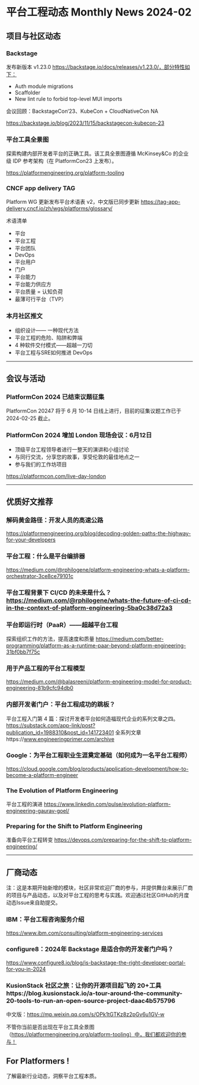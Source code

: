 # 平台工程动态 Monthly News 2024-02

## 项目与社区动态 

### Backstage 
发布新版本 v1.23.0 https://backstage.io/docs/releases/v1.23.0/，部分特性如下：
- Auth module migrations
- Scaffolder
- New lint rule to forbid top-level MUI imports

会议回顾：BackstageCon‘23、KubeCon + CloudNativeCon NA

https://backstage.io/blog/2023/11/15/backstagecon-kubecon-23


### 平台工具全景图
探索构建内部开发者平台的正确工具。该工具全景图遵循 McKinsey&Co 的企业级 IDP 参考架构（在 PlatformCon23 上发布）。

https://platformengineering.org/platform-tooling 


### CNCF app delivery TAG 

Platform WG 更新发布平台术语表 v2，中文版已同步更新
https://tag-app-delivery.cncf.io/zh/wgs/platforms/glossary/

术语清单
- 平台
- 平台工程
- 平台团队
- DevOps
- 平台用户
- 门户
- 平台能力
- 平台能力供应方
- 平台质量
= 认知负荷
- 最薄可行平台（TVP）


### 本月社区推文

- 组织设计—— 一种现代方法
- 平台工程的危险、陷阱和弊端
- 4 种软件交付模式——超越一刀切
- 平台工程与SRE如何推进 DevOps


----

## 会议与活动

### PlatformCon 2024 已结束议题征集
PlatformCon 20247 将于 6 月 10-14 日线上进行，目前的征集议题工作已于 2024-02-25 截止。

### PlatformCon 2024 增加 London 现场会议：6月12日

- 顶级平台工程领导者进行一整天的演讲和小组讨论
- 与同行交流，分享您的故事，享受伦敦的最佳地点之一
- 参与我们的工作坊项目 

https://platformcon.com/live-day-london


----

## 优质好文推荐

### 解码黄金路径：开发人员的高速公路
https://platformengineering.org/blog/decoding-golden-paths-the-highway-for-your-developers

### 平台工程：什么是平台编排器
https://medium.com/@rphilogene/platform-engineering-whats-a-platform-orchestrator-3ce8ce79101c

### 平台工程背景下 CI/CD 的未来是什么？https://medium.com/@rphilogene/whats-the-future-of-ci-cd-in-the-context-of-platform-engineering-5ba0c38d72a3

### 平台即运行时（PaaR）——超越平台工程
探索组织工作的方法，提高速度和质量
https://medium.com/better-programming/platform-as-a-runtime-paar-beyond-platform-engineering-31bf0bb7f75c

### 用于产品工程的平台工程模型
https://medium.com/@balasreeni/platform-engineering-model-for-product-engineering-81b9cfc94db0

### 内部开发者门户：平台工程成功的跳板？
平台工程入门第 4 篇：探讨开发者平台如何造福现代企业的系列文章之四。
https://substack.com/app-link/post?publication_id=1988310&post_id=141723401 
全系列文章https://www.engineeringprimer.com/archive 

### Google：为平台工程职业生涯奠定基础（如何成为一名平台工程师）
https://cloud.google.com/blog/products/application-development/how-to-become-a-platform-engineer

###  The Evolution of Platform Engineering
平台工程的演进
https://www.linkedin.com/pulse/evolution-platform-engineering-gaurav-goel/ 

### Preparing for the Shift to Platform Engineering
准备向平台工程转变
https://devops.com/preparing-for-the-shift-to-platform-engineering/

----

## 厂商动态

注：这是本期开始新增的模块，社区非常欢迎厂商的参与，并提供舞台来展示厂商的项目与产品动态，以及对平台工程的思考与实践。欢迎通过社区GitHub的月度动态Issue来自助提交。

### IBM：平台工程咨询服务介绍 
https://www.ibm.com/consulting/platform-engineering-services

### configure8：2024年 Backstage 是适合你的开发者门户吗？
https://www.configure8.io/blog/is-backstage-the-right-developer-portal-for-you-in-2024

### KusionStack 社区之旅：让你的开源项目起飞的 20+工具https://blog.kusionstack.io/a-tour-around-the-community-20-tools-to-run-an-open-source-project-daac4b575796 
中文版：https://mp.weixin.qq.com/s/OPk1tGTKz8z2pGv6u1GV-w

不管你当前是否出现在平台工具全景图 （https://platformengineering.org/platform-tooling）中，我们都欢迎你的参与！



## For Platformers !

了解最新行业动态，洞察平台工程本质。


